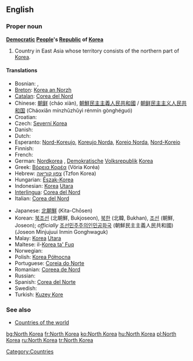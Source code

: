 ==English==

===Proper noun===
'''[[Democratic]] [[People]]'s [[Republic]] of [[Korea]]'''

# Country in East Asia whose territory consists of the northern part of [[Korea]].

====Translations====
{{top}}
* Bosnian: {{t-|bs|Sjeverna Koreja|f}}, {{t-|bs|Demokratska Narodna Republika Koreja|f}}
*[[Breton]]: [[Korea an Norzh]]
*[[Catalan]]: [[Corea del Nord]]
*Chinese: [[朝鲜]] (cháo xiàn), [[朝鮮民主主義人民共和國]] / [[朝鲜民主主义人民共和国]] (Cháoxiǎn mínzhǔzhǔyì rénmín gònghéguó)
*Croatian: {{t-|hr|Sjeverna Koreja|f}}
* Czech: [[Severní Korea]] {{f}}
* Danish: {{t-|da|Nordkorea}}
* Dutch: {{t-|nl|Noord-Korea}}
*Esperanto: [[Nord-Koreujo]], [[Koreujo Norda]], [[Koreio Norda]], [[Nord-Koreio]]
* Finnish: {{t+|fi|Pohjois-Korea}}
* French: {{t+|fr|Corée du Nord|f}}
*German: [[Nordkorea]] {{n}}, [[Demokratisch]]e [[Volksrepublik]] [[Korea]] {{f}}
*Greek: [[Βόρεια Κορέα]] (Vória Koréa) {{f}}
*Hebrew: [[צפון קוריאה]] (Tzfon Korea)
*Hungarian: [[Észak-Korea]]
*Indonesian: [[Korea]] [[Utara]]
*[[Interlingua]]: [[Corea del Nord]]
*Italian: [[Corea del Nord]]
{{mid}}
*Japanese: [[北朝鮮]] (Kita-Chōsen)
*Korean: [[북조선]] (北朝鮮, Bukjoseon), [[북한]] (北韓, Bukhan), [[조선]] (朝鮮, Joseon); ''officially'' [[조선민주주의인민공화국]] (朝鮮民主主義人民共和國) (Joseon Minjujuui Inmin Gonghwaguk)
*Malay: [[Korea]] [[Utara]]
*Maltese: il-[[Korea ta' Fuq]]
* Norwegian: {{t-|no|Nord-Korea}}
*Polish: [[Korea Północna]] {{f}}
*Portuguese: [[Coreia do Norte]] {{f}}
*Romanian: [[Coreea de Nord]] {{f}}
* Russian: {{t+|ru|Северная Корея|f|sc=Cyrl}}
*Spanish: [[Corea del Norte]] {{f}}
* Swedish: {{t+|sv|Nordkorea}}
*Turkish: [[Kuzey Kore]]
{{bottom}}

===See also===
*[[Countries of the world]]

[[Category:Countries]]

[[bg:North Korea]]
[[fr:North Korea]]
[[ko:North Korea]]
[[hu:North Korea]]
[[pl:North Korea]]
[[ru:North Korea]]
[[tr:North Korea]]